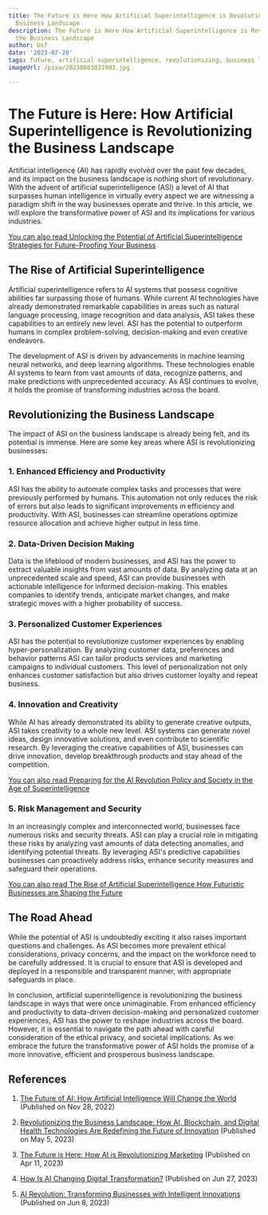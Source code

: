 ```yaml
---
title: The Future is Here How Artificial Superintelligence is Revolutionizing the
  Business Landscape
description: The Future is Here How Artificial Superintelligence is Revolutionizing
  the Business Landscape
author: Usf
date: '2023-07-20'
tags: future, artificial superintelligence, revolutionizing, business landscape
imageUrl: /pixa/20230803031903.jpg

---
```

# The Future  is Here: How Artificial Superintelligence is Revolutionizing the Business Landscape

Artificial intelligence (AI) has rapidly evolved over  the past few decades, and its impact on  the business landscape is nothing short of revolutionary. With the advent of artificial superintelligence (ASI) a level of AI that surpasses human intelligence in virtually every aspect we are witnessing a paradigm shift in the way businesses operate and thrive. In this article, we will explore the transformative power of ASI and its implications for various industries.

[You can  also read Unlocking the Potential of Artificial  Superintelligence Strategies for Future-Proofing Your Business](Unlocking%20the%20Potential%20of%20Artificial%20Superintelligence%20Strategies%20for%20Future-Proofing%20Your%20Business)


##  The Rise of Artificial  Superintelligence

Artificial superintelligence refers to AI  systems that possess cognitive abilities far surpassing those of humans. While current AI technologies have already demonstrated remarkable capabilities  in areas such as natural language processing, image recognition and data analysis, ASI takes these capabilities to an entirely  new level. ASI has the potential to  outperform humans in complex problem-solving, decision-making and even creative endeavors.

The development of ASI is driven by advancements in  machine learning neural networks, and deep learning  algorithms.  These technologies enable AI systems to learn from vast amounts of data, recognize patterns, and make predictions with unprecedented accuracy. As ASI continues to  evolve, it holds the  promise of transforming industries across the  board.

## Revolutionizing the Business Landscape

The impact of  ASI on  the business landscape is already being felt,  and its potential is immense. Here are some key areas where ASI is revolutionizing businesses:

### 1. Enhanced Efficiency and  Productivity

ASI  has the ability to automate complex tasks and processes that were previously performed by humans.  This automation not only  reduces the risk of errors but also leads to significant improvements in efficiency and  productivity. With ASI, businesses can streamline operations optimize resource  allocation  and achieve higher output  in less time.

### 2. Data-Driven Decision Making

Data is the lifeblood of modern businesses, and ASI has the power to extract  valuable insights from vast amounts of data. By analyzing data at an  unprecedented scale  and speed, ASI can provide businesses with actionable intelligence for informed decision-making. This enables companies to identify trends, anticipate market changes, and make strategic moves with a higher  probability of success.

### 3. Personalized Customer Experiences

ASI has the  potential to revolutionize customer experiences by enabling hyper-personalization. By analyzing customer data, preferences and behavior patterns  ASI  can tailor products services and marketing campaigns to individual customers. This level of personalization not only enhances  customer satisfaction but also drives customer loyalty and repeat business.

### 4. Innovation and Creativity

While AI has already demonstrated its ability to generate creative outputs, ASI takes creativity to a whole new level. ASI systems can generate novel  ideas, design innovative solutions, and even contribute to scientific research. By leveraging the creative capabilities of ASI, businesses  can drive innovation, develop breakthrough products and stay ahead of the competition.

[You can also read Preparing for the AI Revolution Policy and Society  in  the  Age of  Superintelligence](Preparing%20for%20the%20AI%20Revolution%20Policy%20and%20Society%20in%20the%20Age%20of%20Superintelligence)


### 5. Risk Management and Security

In an increasingly complex and  interconnected world, businesses face numerous risks and  security threats. ASI can play  a crucial role in mitigating these  risks by analyzing vast  amounts of data  detecting anomalies, and identifying potential threats. By leveraging ASI's predictive capabilities businesses can proactively address risks, enhance security measures and safeguard their operations.

[You can also read  The Rise of Artificial Superintelligence How Futuristic Businesses are Shaping the Future](The%20Rise%20of%20Artificial%20Superintelligence%20How%20Futuristic%20Businesses%20are%20Shaping%20the%20Future)


## The Road Ahead

While the potential of ASI is undoubtedly exciting it  also raises important questions and challenges. As ASI becomes more prevalent ethical considerations, privacy concerns, and the  impact on the workforce need to be carefully addressed. It is  crucial to ensure that ASI is developed and deployed  in a responsible and transparent  manner, with appropriate safeguards in place.

In conclusion, artificial superintelligence is  revolutionizing the business landscape in ways that were once  unimaginable. From enhanced efficiency and productivity to data-driven decision-making  and  personalized customer  experiences, ASI  has the power to reshape industries across the board. However, it is  essential to navigate the path ahead with careful consideration  of the ethical privacy, and societal implications. As we embrace the future  the transformative power of ASI holds the promise of a  more innovative, efficient and prosperous business landscape.  

## References

1. [The Future  of  AI: How Artificial Intelligence Will Change the World](https://builtin.com/artificial-intelligence/artificial-intelligence-future)  (Published on  Nov 28, 2022)

2. [Revolutionizing the Business Landscape: How AI, Blockchain, and Digital Health  Technologies Are Redefining the Future  of Innovation](https://www.linkedin.com/pulse/revolutionizing-business-landscape-how-ai-blockchain-digital-samuel) (Published on May 5, 2023)

3. [The Future is Here: How  AI is Revolutionizing Marketing](https://www.linkedin.com/pulse/future-here-how-ai-revolutionizing-marketing-tanuj-bahalkar)  (Published  on Apr 11, 2023)

4. [How Is AI Changing Digital Transformation?](https://www.cmswire.com/digital-experience/how-is-ai-changing-digital-transformation/) (Published on Jun 27,  2023)

5. [AI Revolution: Transforming Businesses with  Intelligent Innovations](https://www.analyticsvidhya.com/blog/2023/06/ai-in-business/) (Published on Jun 8, 2023)